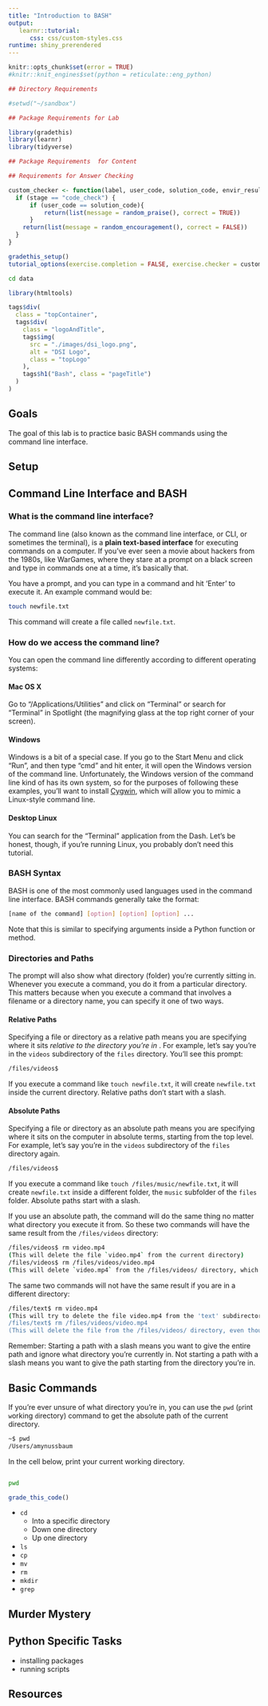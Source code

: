 ```yaml
---
title: "Introduction to BASH"
output: 
   learnr::tutorial:
      css: css/custom-styles.css
runtime: shiny_prerendered
---
```


```r
knitr::opts_chunk$set(error = TRUE)
#knitr::knit_engines$set(python = reticulate::eng_python)

## Directory Requirements

#setwd("~/sandbox")

## Package Requirements for Lab

library(gradethis)
library(learnr)
library(tidyverse)

## Package Requirements  for Content

## Requirements for Answer Checking

custom_checker <- function(label, user_code, solution_code, envir_result, evaluate_result, last_value, stage, ...) {
  if (stage == "code_check") {
      if (user_code == solution_code){
          return(list(message = random_praise(), correct = TRUE))
      }
    return(list(message = random_encouragement(), correct = FALSE))
  }
}

gradethis_setup()
tutorial_options(exercise.completion = FALSE, exercise.checker = custom_checker)
```

```bash
cd data
```

```r
library(htmltools)

tags$div(
  class = "topContainer",
  tags$div(
    class = "logoAndTitle",
    tags$img(
      src = "./images/dsi_logo.png",
      alt = "DSI Logo",
      class = "topLogo"
    ),
    tags$h1("Bash", class = "pageTitle")
  )
)
```


## Goals

The goal of this lab is to practice basic BASH commands using the command line interface.

## Setup




<!-- ```{r q1, echo=FALSE} -->
<!-- question( -->
<!--   "What kind of binding occurs most frequently among Professor Nussbaum's books?", -->
<!--   answer("Audible Audio"), -->
<!--   answer("Audio CD"), -->
<!--   answer("Audiobook"), -->
<!--   answer("Board book"), -->
<!--   answer("Hardcover", correct = TRUE), -->
<!--   answer("Kindle Edition"), -->
<!--   answer("Library Binding"), -->
<!--   answer("Mass Market Paperback"), -->
<!--   answer("Paperback"), -->
<!--   answer("Preloaded Digital Audio Player"), -->
<!--   answer("Unknown Binding"), -->
<!--   answer("ebook"), -->
<!--   allow_retry = TRUE -->
<!-- ) -->
<!-- ``` -->

## Command Line Interface and BASH

### What is the command line interface?

The command line (also known as the command line interface, or CLI, or sometimes the terminal), is a **plain text-based interface** for executing commands on a computer. If you've ever seen a movie about hackers from the 1980s, like WarGames, where they stare at a prompt on a black screen and type in commands one at a time, it's basically that.

You have a prompt, and you can type in a command and hit 'Enter' to execute it. An example command would be:

```bash
touch newfile.txt
```

This command will create a file called `newfile.txt`.

### How do we access the command line?

You can open the command line differently according to different operating systems:

#### Mac OS X

Go to "/Applications/Utilities" and click on "Terminal" or search for "Terminal" in Spotlight (the magnifying glass at the top right corner of your screen).

#### Windows

Windows is a bit of a special case. If you go to the Start Menu and click "Run", and then type "cmd" and hit enter, it will open the Windows version of the command line. Unfortunately, the Windows version of the command line kind of has its own
system, so for the purposes of following these examples, you'll want to install [Cygwin](http://www.cygwin.com/), which will allow you to mimic a Linux-style
command line.

#### Desktop Linux

You can search for the "Terminal" application from the Dash. Let's be honest, though, if you're running Linux, you probably don't need this tutorial.

### BASH Syntax

BASH is one of the most commonly used languages used in the command line interface. BASH commands generally take the format:

```bash
[name of the command] [option] [option] [option] ...
```

Note that this is similar to specifying arguments inside a Python function or method.

### Directories and Paths

The prompt will also show what directory (folder) you're currently sitting in. Whenever you execute a command, you do it from a particular directory. This matters because when you execute a command that involves a filename or a directory name, you can
specify it one of two ways.

#### Relative Paths

Specifying a file or directory as a relative path means you are specifying where it sits *relative to the directory you're in* . For example, let's say you're in the `videos` subdirectory of the `files` directory. You'll see this prompt:

```bash
/files/videos$
```

If you execute a command like `touch newfile.txt`, it will create `newfile.txt` inside the current directory. Relative paths don't start with a slash.

#### Absolute Paths

Specifying a file or directory as an absolute path means you are specifying where it sits on the computer in absolute terms, starting from the top level. For example, let's say you're in the `videos` subdirectory of the `files` directory again.

```bash
/files/videos$
```

If you execute a command like `touch /files/music/newfile.txt`, it will create `newfile.txt` inside a different folder, the `music` subfolder of the `files` folder. Absolute paths start with a slash.

If you use an absolute path, the command will do the same thing no matter what directory you execute it from. So these two commands will have the same result from the `/files/videos` directory:

```bash
/files/videos$ rm video.mp4
(This will delete the file `video.mp4` from the current directory)
/files/videos$ rm /files/videos/video.mp4
(This will delete `video.mp4` from the /files/videos/ directory, which happens to be the current directory)
```

The same two commands will not have the same result if you are in a different directory:

```bash
/files/text$ rm video.mp4
(This will try to delete the file video.mp4 from the 'text' subdirectory instead, because that's the current directory)
/files/text$ rm /files/videos/video.mp4
(This will delete the file from the /files/videos/ directory, even though it isn't the current directory)
```


Remember:
Starting a path with a slash means you want to give the entire path and ignore what directory you're currently in. Not starting a path with a slash means you want to give the path starting from the directory you're in.

## Basic Commands

If you're ever unsure of what directory you're in, you can use the `pwd` (`p`rint `w`orking `d`irectory) command to get the absolute path of the current directory.

```bash
~$ pwd
/Users/amynussbaum
```

In the cell below, print your current working directory. 

```bash

```

```bash
pwd
```

```r
grade_this_code()
```

* `cd`
  + Into a specific directory
  + Down one directory
  + Up one directory
* `ls`
* `cp`
* `mv`
* `rm`
* `mkdir`
* `grep`

## Murder Mystery

## Python Specific Tasks

* installing packages
* running scripts

## Resources
